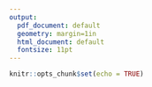 ```yaml
---
output:
  pdf_document: default
  geometry: margin=1in
  html_document: default
  fontsize: 11pt
---
```


```r
knitr::opts_chunk$set(echo = TRUE)
```

\pagenumbering{gobble}

\begin{center}

\vspace*{12.5mm}
\LARGE{\textbf{R You Ready for New Tools to Manage Research Resources?}}

\vspace{25mm}
\Large{ASA-CSA-SSSA Annual International Meeting}

\Large{October 22, 2017 Tampa, FL}

\vspace{2.5mm}
\includegraphics[width=0.85\textwidth]{../csa_asa_sssa_logos.png}

\vspace{25mm}
\Large{\textit{A. M. Poncet, T. Knappenberger}}

\Large{Auburn University}

\vspace{2.5mm}
\includegraphics[width=0.3\textwidth]{../AU.png}

\vspace{7.5mm}
\Large{\textit{E. Van Santen, G. Ben-Chanoch}}

\Large{University of Florida}

\vspace{2.5mm}
\includegraphics[width=0.3\textwidth]{../UF.png}

\end{center}